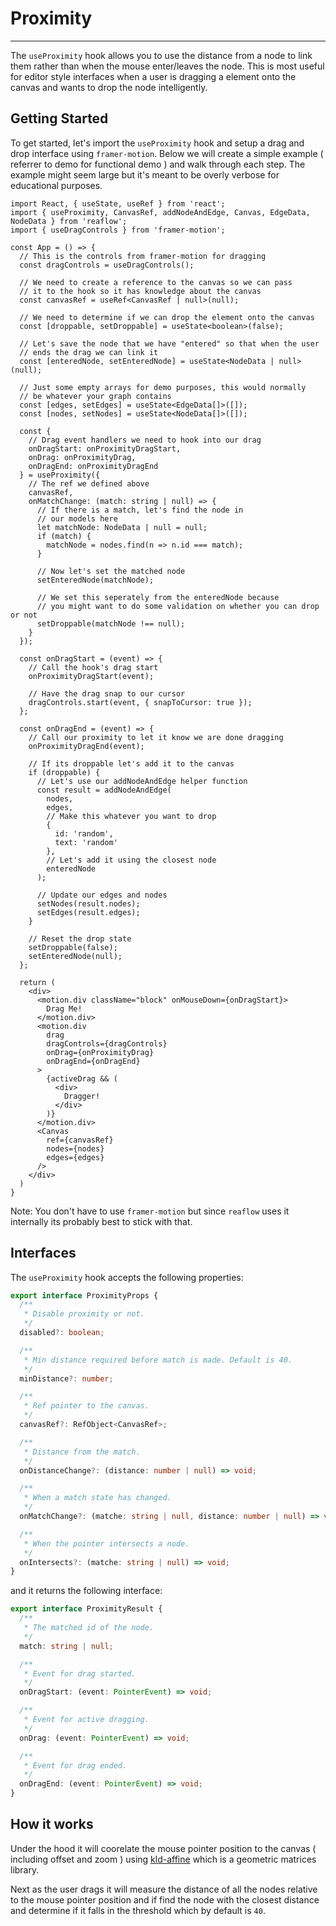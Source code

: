 
<Meta title="Docs/Helpers/Proximity" />

# Proximity

---

The `useProximity` hook allows you to use the distance
from a node to link them rather than when the mouse
enter/leaves the node. This is most useful for editor
style interfaces when a user is dragging a element
onto the canvas and wants to drop the node intelligently.

## Getting Started
To get started, let's import the `useProximity` hook
and setup a drag and drop interface using `framer-motion`.
Below we will create a simple example ( referrer to demo for
functional demo ) and walk through each step. The example
might seem large but it's meant to be overly verbose for
educational purposes.

```tsx
import React, { useState, useRef } from 'react';
import { useProximity, CanvasRef, addNodeAndEdge, Canvas, EdgeData, NodeData } from 'reaflow';
import { useDragControls } from 'framer-motion';

const App = () => {
  // This is the controls from framer-motion for dragging
  const dragControls = useDragControls();

  // We need to create a reference to the canvas so we can pass
  // it to the hook so it has knowledge about the canvas
  const canvasRef = useRef<CanvasRef | null>(null);

  // We need to determine if we can drop the element onto the canvas
  const [droppable, setDroppable] = useState<boolean>(false);

  // Let's save the node that we have "entered" so that when the user
  // ends the drag we can link it
  const [enteredNode, setEnteredNode] = useState<NodeData | null>(null);

  // Just some empty arrays for demo purposes, this would normally
  // be whatever your graph contains
  const [edges, setEdges] = useState<EdgeData[]>([]);
  const [nodes, setNodes] = useState<NodeData[]>([]);

  const {
    // Drag event handlers we need to hook into our drag
    onDragStart: onProximityDragStart,
    onDrag: onProximityDrag,
    onDragEnd: onProximityDragEnd
  } = useProximity({
    // The ref we defined above
    canvasRef,
    onMatchChange: (match: string | null) => {
      // If there is a match, let's find the node in
      // our models here
      let matchNode: NodeData | null = null;
      if (match) {
        matchNode = nodes.find(n => n.id === match);
      }

      // Now let's set the matched node
      setEnteredNode(matchNode);

      // We set this seperately from the enteredNode because
      // you might want to do some validation on whether you can drop or not
      setDroppable(matchNode !== null);
    }
  });

  const onDragStart = (event) => {
    // Call the hook's drag start
    onProximityDragStart(event);

    // Have the drag snap to our cursor
    dragControls.start(event, { snapToCursor: true });
  };

  const onDragEnd = (event) => {
    // Call our proximity to let it know we are done dragging
    onProximityDragEnd(event);

    // If its droppable let's add it to the canvas
    if (droppable) {
      // Let's use our addNodeAndEdge helper function
      const result = addNodeAndEdge(
        nodes,
        edges,
        // Make this whatever you want to drop
        {
          id: 'random',
          text: 'random'
        },
        // Let's add it using the closest node
        enteredNode
      );

      // Update our edges and nodes
      setNodes(result.nodes);
      setEdges(result.edges);
    }

    // Reset the drop state
    setDroppable(false);
    setEnteredNode(null);
  };

  return (
    <div>
      <motion.div className="block" onMouseDown={onDragStart}>
        Drag Me!
      </motion.div>
      <motion.div
        drag
        dragControls={dragControls}
        onDrag={onProximityDrag}
        onDragEnd={onDragEnd}
      >
        {activeDrag && (
          <div>
            Dragger!
          </div>
        )}
      </motion.div>
      <Canvas
        ref={canvasRef}
        nodes={nodes}
        edges={edges}
      />
    </div>
  )
}
```

Note: You don't have to use `framer-motion` but since `reaflow`
uses it internally its probably best to stick with that.

## Interfaces
The `useProximity` hook accepts the following properties:

```ts
export interface ProximityProps {
  /**
   * Disable proximity or not.
   */
  disabled?: boolean;

  /**
   * Min distance required before match is made. Default is 40.
   */
  minDistance?: number;

  /**
   * Ref pointer to the canvas.
   */
  canvasRef?: RefObject<CanvasRef>;

  /**
   * Distance from the match.
   */
  onDistanceChange?: (distance: number | null) => void;

  /**
   * When a match state has changed.
   */
  onMatchChange?: (matche: string | null, distance: number | null) => void;

  /**
   * When the pointer intersects a node.
   */
  onIntersects?: (matche: string | null) => void;
}
```

and it returns the following interface:

```ts
export interface ProximityResult {
  /**
   * The matched id of the node.
   */
  match: string | null;

  /**
   * Event for drag started.
   */
  onDragStart: (event: PointerEvent) => void;

  /**
   * Event for active dragging.
   */
  onDrag: (event: PointerEvent) => void;

  /**
   * Event for drag ended.
   */
  onDragEnd: (event: PointerEvent) => void;
}
```

## How it works
Under the hood it will coorelate the mouse pointer position
to the canvas ( including offset and zoom ) using [kld-affine](https://github.com/thelonious/kld-affine)
which is a geometric matrices library.

Next as the user drags it will measure the distance of all the nodes
relative to the mouse pointer position and if find the node with
the closest distance and determine if it falls in the threshold
which by default is `40`.
